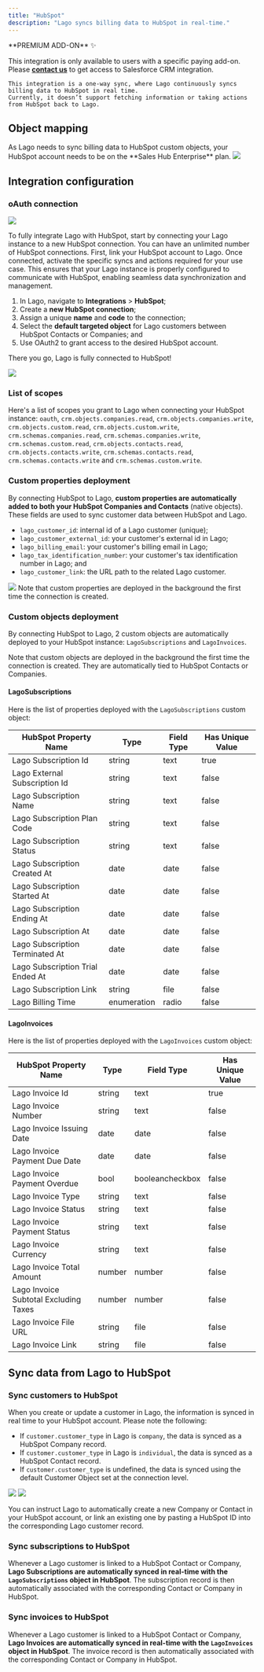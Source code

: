```yaml
---
title: "HubSpot"
description: "Lago syncs billing data to HubSpot in real-time."
---
```


<Info>
**PREMIUM ADD-ON** ✨

This integration is only available to users with a specific paying add-on. Please
**[contact us](mailto:hello@getlago.com)** to get access to Salesforce CRM integration.
</Info>

<Warning>
    
    This integration is a one-way sync, where Lago continuously syncs billing data to HubSpot in real time. 
    Currently, it doesn’t support fetching information or taking actions from HubSpot back to Lago.

</Warning>

## Object mapping

<Info>
    As Lago needs to sync billing data to HubSpot custom objects, your HubSpot account needs to be on the **Sales Hub Enterprise** plan.
</Info>

<Frame caption="Lago to HubSpot object mapping">
  <img src="/integrations/images/hubspot-crm-integration-objects-mapping.png" />
</Frame>

## Integration configuration

### oAuth connection

<Frame caption="Connect Lago to HubSpot through an oAuth connection">
  <img src="/integrations/images/hubspot-integration-connect-screen.png" />
</Frame>

To fully integrate Lago with HubSpot, start by connecting your Lago instance to a new HubSpot connection. You can have an unlimited number of HubSpot connections. First, link your HubSpot account to Lago. Once connected, activate the specific syncs and actions required for your use case. This ensures that your Lago instance is properly configured to communicate with HubSpot, enabling seamless data synchronization and management.

1. In Lago, navigate to **Integrations** > **HubSpot**;
2. Create a **new HubSpot connection**;
3. Assign a unique **name** and **code** to the connection;
4. Select the **default targeted object** for Lago customers between HubSpot Contacts or Companies; and
5. Use OAuth2 to grant access to the desired HubSpot account.

There you go, Lago is fully connected to HubSpot!

<Frame caption="Lago to HubSpot - oAuth connection flow">
  <img src="/integrations/images/hubspot-integration-oauth-flow.png" />
</Frame>

### List of scopes
Here's a list of scopes you grant to Lago when connecting your HubSpot instance: `oauth`, `crm.objects.companies.read`, `crm.objects.companies.write`, 
`crm.objects.custom.read`, `crm.objects.custom.write`, `crm.schemas.companies.read`, `crm.schemas.companies.write`, `crm.schemas.custom.read`, 
`crm.objects.contacts.read`, `crm.objects.contacts.write`, `crm.schemas.contacts.read`, `crm.schemas.contacts.write` and `crm.schemas.custom.write`.

### Custom properties deployment
By connecting HubSpot to Lago, **custom properties are automatically added to both your HubSpot Companies and Contacts** (native objects). 
These fields are used to sync customer data between HubSpot and Lago.
- `lago_customer_id`: internal id of a Lago customer (unique);
- `lago_customer_external_id`: your customer's external id in Lago;
- `lago_billing_email`: your customer's billing email in Lago;
- `lago_tax_identification_number`: your customer's tax identification number in Lago; and
- `lago_customer_link`: the URL path to the related Lago customer.

<Frame caption="Custom properties deployed by Lago to HubSpot Companies and Contacts">
  <img src="/integrations/images/hubspot-integration-custom-properties.png" />
</Frame>

<Info>
  Note that custom properties are deployed in the background the first time the connection is created.
</Info>

### Custom objects deployment
By connecting HubSpot to Lago, 2 custom objects are automatically deployed to your HubSpot instance: `LagoSubscriptions` and `LagoInvoices`.

<Info>
  Note that custom objects are deployed in the background the first time the connection is created. They are automatically tied to HubSpot Contacts or Companies.
</Info>

#### LagoSubscriptions
Here is the list of properties deployed with the `LagoSubscriptions` custom object:

| HubSpot Property Name              | Type        | Field Type  | Has Unique Value |
|------------------------------------|-------------|------------|------------------|
| Lago Subscription Id               | string      | text       | true             |
| Lago External Subscription Id      | string      | text       | false            |
| Lago Subscription Name             | string      | text       | false            |
| Lago Subscription Plan Code        | string      | text       | false            |
| Lago Subscription Status           | string      | text       | false            |
| Lago Subscription Created At       | date        | date       | false            |
| Lago Subscription Started At       | date        | date       | false            |
| Lago Subscription Ending At        | date        | date       | false            |
| Lago Subscription At               | date        | date       | false            |
| Lago Subscription Terminated At    | date        | date       | false            |
| Lago Subscription Trial Ended At   | date        | date       | false            |
| Lago Subscription Link             | string      | file       | false            |
| Lago Billing Time                  | enumeration | radio      | false            |


#### LagoInvoices
Here is the list of properties deployed with the `LagoInvoices` custom object:

| HubSpot Property Name                        | Type   | Field Type        | Has Unique Value |
|----------------------------------------------|--------|-------------------|------------------|
| Lago Invoice Id                              | string | text              | true             |
| Lago Invoice Number                          | string | text              | false            |
| Lago Invoice Issuing Date                    | date   | date              | false            |
| Lago Invoice Payment Due Date                | date   | date              | false            |
| Lago Invoice Payment Overdue                 | bool   | booleancheckbox   | false            |
| Lago Invoice Type                            | string | text              | false            |
| Lago Invoice Status                          | string | text              | false            |
| Lago Invoice Payment Status                  | string | text              | false            |
| Lago Invoice Currency                        | string | text              | false            |
| Lago Invoice Total Amount                    | number | number            | false            |
| Lago Invoice Subtotal Excluding Taxes        | number | number            | false            |
| Lago Invoice File URL                        | string | file              | false            |
| Lago Invoice Link                            | string | file              | false            |

## Sync data from Lago to HubSpot

### Sync customers to HubSpot
When you create or update a customer in Lago, the information is synced in real time to your HubSpot account. Please note the following:

- If `customer.customer_type` in Lago is `company`, the data is synced as a HubSpot Company record.
- If `customer.customer_type` in Lago is `individual`, the data is synced as a HubSpot Contact record.
- If `customer.customer_type` is undefined, the data is synced using the default Customer Object set at the connection level.

<Frame caption="Customer syncs from Lago to HubSpot">
  <img src="/integrations/images/hubspot-integration-customer-sync.png" />
</Frame>

<Frame caption="Example of a Company created by Lago">
  <img src="/integrations/images/hubspot-integration-create-company.png" />
</Frame>

You can instruct Lago to automatically create a new Company or Contact in your HubSpot account, or link an existing one by pasting a HubSpot ID into the corresponding Lago customer record.

### Sync subscriptions to HubSpot
Whenever a Lago customer is linked to a HubSpot Contact or Company, **Lago Subscriptions are automatically synced in real-time with the `LagoSubscriptions` object in HubSpot**. 
The subscription record is then automatically associated with the corresponding Contact or Company in HubSpot.

### Sync invoices to HubSpot
Whenever a Lago customer is linked to a HubSpot Contact or Company, **Lago Invoices are automatically synced in real-time with the `LagoInvoices` object in HubSpot**. 
The invoice record is then automatically associated with the corresponding Contact or Company in HubSpot.